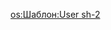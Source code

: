 {{User language-2|sh|Korisnik '''[[:Category:sh-2 使用者|srednje]]''' govori '''[[:Category:sh 使用者|srpskohrvatski jezik]]'''.<br />Корисник '''[[:Category:sh-2 使用者|средње]]''' говори '''[[:Category:sh 使用者|српскохрватски језик]]'''.|塞尔维亚-克罗地亚语}} <noinclude>
[[os:Шаблон:User sh-2]]
</noinclude>